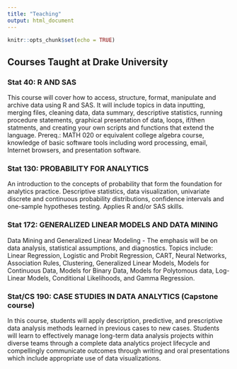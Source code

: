 ```yaml
---
title: "Teaching"
output: html_document
---
```


```r
knitr::opts_chunk$set(echo = TRUE)
```

## Courses Taught at Drake University

### Stat 40: R AND SAS
This course will cover how to access, structure, format, manipulate and archive data using R and SAS. It will include topics in data inputting, merging files, cleaning data, data summary, descriptive statistics, running procedure statements, graphical presentation of data, loops, if/then statments, and creating your own scripts and functions that extend the language. Prereq.: MATH 020 or equivalent college algebra course, knowledge of basic software tools including word processing, email, Internet browsers, and presentation software.

### Stat 130: PROBABILITY FOR ANALYTICS
An introduction to the concepts of probability that form the foundation for analytics practice. Descriptive statistics, data visualization, univariate discrete and continuous probability distributions, confidence intervals and one-sample hypotheses testing. Applies R and/or SAS skills.

### Stat 172: GENERALIZED LINEAR MODELS AND DATA MINING
Data Mining and Generalized Linear Modeling - The emphasis will be on data analysis, statistical assumptions, and diagnostics. Topics include: Linear Regression, Logistic and Probit Regression, CART, Neural Networks, Association Rules, Clustering, Generalized Linear Models, Models for Continuous Data, Models for Binary Data, Models for Polytomous data, Log-Linear Models, Conditional Likelihoods, and Gamma Regression.

### Stat/CS 190: CASE STUDIES IN DATA ANALYTICS (Capstone course)
In this course, students will apply description, predictive, and prescriptive data analysis methods learned in previous cases to new cases. Students will learn to effectively manage long-term data analysis projects within diverse teams through a complete data analytics project lifecycle and compellingly communicate outcomes through writing and oral presentations which include appropriate use of data visualizations. 

